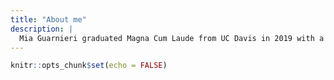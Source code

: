 ```yaml
---
title: "About me"
description: |
  Mia Guarnieri graduated Magna Cum Laude from UC Davis in 2019 with a Bachelor of Science in Wildlife, Fish, and Conservation Biology and a focus in Wildlife Health. During her undergraduate career, she worked at the UC Davis Road Ecology Center under Dr. Fraser Shilling studying the efficacy of wildlife crossing structures under freeways. In that time, Mia was listed as a contributor in the published findings for the project and was granted a research fellowship from the National Center for Sustainable Transportation. She also designed two independent research projects in 2018 and 2019 and presented her findings at the UC Davis Undergraduate Research Conference. After graduating, Mia worked with several environmental consulting firms providing biological monitoring for construction and mitigation activities in the Bay Area and wildfire remediation in Big Basin State Forest. Mia has primarily tackled problems at the interface of humans and wildlife, focusing on habitat connectivity and reduction of human-wildlife conflict. She has extensive field experience, including fieldwork abroad at the Jaguar Conservation Fund in Brazil and the Ann Van Dyk Cheetah Center in South Africa. She is specializing in Conservation Planning, and hopes to continue advancing peaceful coexistence of humans and wildlife by promoting sustainable development, reducing human-wildlife conflict, and ensuring habitat connectivity in an ever-developing world.
---
```


```r
knitr::opts_chunk$set(echo = FALSE)
```

